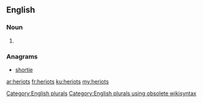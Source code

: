 ==English==

===Noun===
{{head|en}}

# {{plural of|heriot}}

===Anagrams===
* [[shortie#English|shortie]]

[[Category:English plurals]][[Category:English plurals using obsolete wikisyntax]]

[[ar:heriots]]
[[fr:heriots]]
[[ku:heriots]]
[[my:heriots]]